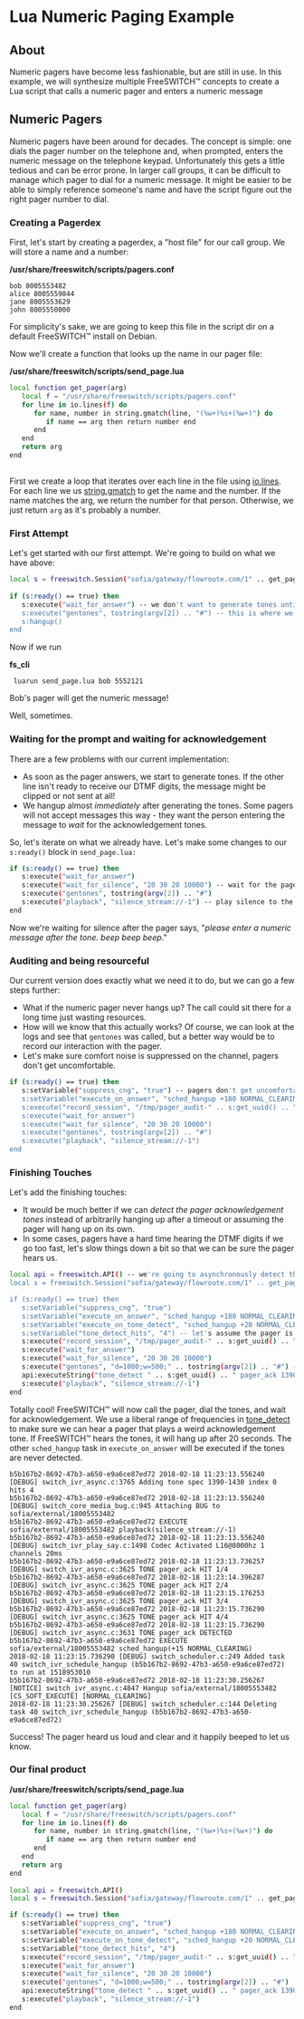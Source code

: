 
# Lua Numeric Paging Example 

 

## About

Numeric pagers have become less fashionable, but are still in use. In this example, we will synthesize multiple FreeSWITCH™ concepts to create a Lua script that calls a numeric pager and enters a numeric message

## Numeric Pagers

Numeric pagers have been around for decades. The concept is simple: one dials the pager number on the telephone and, when prompted, enters the numeric message on the telephone keypad. Unfortunately this gets a little tedious and can be error prone. In larger call groups, it can be difficult to manage which pager to dial for a numeric message. It might be easier to be able to simply reference someone's name and have the script figure out the right pager number to dial.

### Creating a Pagerdex

First, let's start by creating a pagerdex, a "host file" for our call group. We will store a name and a number:

**/usr/share/freeswitch/scripts/pagers.conf**

```text
bob 8005553482
alice 8005559844
jane 8005553629
john 8005550000
```

For simplicity's sake, we are going to keep this file in the script dir on a default FreeSWITCH™ install on Debian.

Now we'll create a function that looks up the name in our pager file:

**/usr/share/freeswitch/scripts/send\_page.lua**

```bash
local function get_pager(arg)
   local f = "/usr/share/freeswitch/scripts/pagers.conf"
   for line in io.lines(f) do
      for name, number in string.gmatch(line, "(%w+)%s+(%w+)") do
         if name == arg then return number end
      end
   end
   return arg
end
 
```

First we create a loop that iterates over each line in the file using [io.lines](http://www.lua.org/manual/5.2/manual.html#pdf-io.lines). For each line we us [string.gmatch](http://www.lua.org/manual/5.2/manual.html#pdf-string.gmatch) to get the name and the number. If the name matches the arg, we return the number for that person. Otherwise, we just return `arg` as it's probably a number.

### First Attempt

Let's get started with our first attempt. We're going to build on what we have above:

```bash
local s = freeswitch.Session("sofia/gateway/flowroute.com/1" .. get_pager(argv[1])) -- the first argument will be either a name or a pager number
 
if (s:ready() == true) then
   s:execute("wait_for_answer") -- we don't want to generate tones until the far end picks up
   s:execute("gentones", tostring(argv[2]) .. "#") -- this is where we play the tones to the pager, numeric message end with #
   s:hangup()
end
```

Now if we run 

**fs\_cli**

```text
 luarun send_page.lua bob 5552121
```

Bob's pager will get the numeric message!

Well, sometimes. 

### Waiting for the prompt and waiting for acknowledgement

There are a few problems with our current implementation:

* As soon as the pager answers, we start to generate tones. If the other line isn't ready to receive our DTMF digits, the message might be clipped or not sent at all!
* We hangup almost _immediately_ after generating the tones. Some pagers will not accept messages this way - they want the person entering the message to _wait_ for the acknowledgement tones.

So, let's iterate on what we already have. Let's make some changes to our `s:ready()` block in `send_page.lua:`

```bash
if (s:ready() == true) then
   s:execute("wait_for_answer")
   s:execute("wait_for_silence", "20 30 20 10000") -- wait for the pager to shutup before we start sending tones
   s:execute("gentones", tostring(argv[2]) .. "#")
   s:execute("playback", "silence_stream://-1") -- play silence to the pager until it hangs up on its own
end
```

Now we're waiting for silence after the pager says, "_please enter a numeric message after the tone. beep beep beep_."

### Auditing and being resourceful

Our current version does exactly what we need it to do, but we can go a few steps further:

* What if the numeric pager never hangs up? The call could sit there for a long time just wasting resources.
* How will we know that this actually works? Of course, we can look at the logs and see that `gentones` was called, but a better way would be to record our interaction with the pager.
* Let's make sure comfort noise is suppressed on the channel, pagers don't get uncomfortable.

```bash
if (s:ready() == true) then
   s:setVariable("suppress_cng", "true") -- pagers don't get uncomfortable
   s:setVariable("execute_on_answer", "sched_hangup +180 NORMAL_CLEARING") -- hang up automatically after 3 minutes
   s:execute("record_session", "/tmp/pager_audit-" .. s:get_uuid() .. ".wav") -- record the session for auditing purposes
   s:execute("wait_for_answer")
   s:execute("wait_for_silence", "20 30 20 10000")
   s:execute("gentones", tostring(argv[2]) .. "#")
   s:execute("playback", "silence_stream://-1")
end
```

### Finishing Touches

Let's add the finishing touches:

* It would be much better if we can _detect the pager acknowledgement tones_ instead of arbitrarily hanging up after a timeout or assuming the pager will hang up on its own.
* In some cases, pagers have a hard time hearing the DTMF digits if we go too fast, let's slow things down a bit so that we can be sure the pager hears us.

```bash
local api = freeswitch.API() -- we're going to asynchronously detect the tone so we can keep the line alive while playing silence
local s = freeswitch.Session("sofia/gateway/flowroute.com/1" .. get_pager(argv[1]))

if (s:ready() == true) then
   s:setVariable("suppress_cng", "true")
   s:setVariable("execute_on_answer", "sched_hangup +180 NORMAL_CLEARING")
   s:setVariable("execute_on_tone_detect", "sched_hangup +20 NORMAL_CLEARING") -- this will be called when FreeSWITCH detects our pager_ack tone
   s:setVariable("tone_detect_hits", "4") -- let's assume the pager is going to play the acknowledgement tone at least 4 tiems
   s:execute("record_session", "/tmp/pager_audit-" .. s:get_uuid() .. ".wav")
   s:execute("wait_for_answer")
   s:execute("wait_for_silence", "20 30 20 10000")
   s:execute("gentones", "d=1000;w=500;" .. tostring(argv[2]) .. "#") -- d=1000 sets the length of the digit to 1000ms and w=500 waits 500ms between each digit
   api:executeString("tone_detect " .. s:get_uuid() .. " pager_ack 1390-1430 r +60000") -- begin tone detection and move along to playing silence
   s:execute("playback", "silence_stream://-1")
end
```

Totally cool! FreeSWITCH™ will now call the pager, dial the tones, and wait for acknowledgement. We use a liberal range of frequencies in [tone\_detect](../../../Modules/mod-dptools/6586957.mdx#about) to make sure we can hear a pager that plays a weird acknowledgement tone. If FreeSWITCH™ hears the tones, it will hang up after 20 seconds. The other `sched_hangup` task in `execute_on_answer` will be executed if the tones are never detected.

```text
b5b167b2-8692-47b3-a650-e9a6ce87ed72 2018-02-18 11:23:13.556240 [DEBUG] switch_ivr_async.c:3765 Adding tone spec 1390-1430 index 0 hits 4
b5b167b2-8692-47b3-a650-e9a6ce87ed72 2018-02-18 11:23:13.556240 [DEBUG] switch_core_media_bug.c:945 Attaching BUG to sofia/external/18005553482
b5b167b2-8692-47b3-a650-e9a6ce87ed72 EXECUTE sofia/external/18005553482 playback(silence_stream://-1)
b5b167b2-8692-47b3-a650-e9a6ce87ed72 2018-02-18 11:23:13.556240 [DEBUG] switch_ivr_play_say.c:1498 Codec Activated L16@8000hz 1 channels 20ms
b5b167b2-8692-47b3-a650-e9a6ce87ed72 2018-02-18 11:23:13.736257 [DEBUG] switch_ivr_async.c:3625 TONE pager_ack HIT 1/4
b5b167b2-8692-47b3-a650-e9a6ce87ed72 2018-02-18 11:23:14.396287 [DEBUG] switch_ivr_async.c:3625 TONE pager_ack HIT 2/4
b5b167b2-8692-47b3-a650-e9a6ce87ed72 2018-02-18 11:23:15.176253 [DEBUG] switch_ivr_async.c:3625 TONE pager_ack HIT 3/4
b5b167b2-8692-47b3-a650-e9a6ce87ed72 2018-02-18 11:23:15.736290 [DEBUG] switch_ivr_async.c:3625 TONE pager_ack HIT 4/4
b5b167b2-8692-47b3-a650-e9a6ce87ed72 2018-02-18 11:23:15.736290 [DEBUG] switch_ivr_async.c:3631 TONE pager_ack DETECTED
b5b167b2-8692-47b3-a650-e9a6ce87ed72 EXECUTE sofia/external/18005553482 sched_hangup(+15 NORMAL_CLEARING)
2018-02-18 11:23:15.736290 [DEBUG] switch_scheduler.c:249 Added task 40 switch_ivr_schedule_hangup (b5b167b2-8692-47b3-a650-e9a6ce87ed72) to run at 1518953010
b5b167b2-8692-47b3-a650-e9a6ce87ed72 2018-02-18 11:23:30.256267 [NOTICE] switch_ivr_async.c:4847 Hangup sofia/external/18005553482 [CS_SOFT_EXECUTE] [NORMAL_CLEARING]
2018-02-18 11:23:30.256267 [DEBUG] switch_scheduler.c:144 Deleting task 40 switch_ivr_schedule_hangup (b5b167b2-8692-47b3-a650-e9a6ce87ed72)
```

Success! The pager heard us loud and clear and it happily beeped to let us know.

### Our final product

**/usr/share/freeswitch/scripts/send\_page.lua**

```bash
local function get_pager(arg)
   local f = "/usr/share/freeswitch/scripts/pagers.conf"
   for line in io.lines(f) do
      for name, number in string.gmatch(line, "(%w+)%s+(%w+)") do
         if name == arg then return number end
      end
   end
   return arg
end
 
local api = freeswitch.API()
local s = freeswitch.Session("sofia/gateway/flowroute.com/1" .. get_pager(argv[1]))

if (s:ready() == true) then
   s:setVariable("suppress_cng", "true")
   s:setVariable("execute_on_answer", "sched_hangup +180 NORMAL_CLEARING")
   s:setVariable("execute_on_tone_detect", "sched_hangup +20 NORMAL_CLEARING")
   s:setVariable("tone_detect_hits", "4")
   s:execute("record_session", "/tmp/pager_audit-" .. s:get_uuid() .. ".wav")
   s:execute("wait_for_answer")
   s:execute("wait_for_silence", "20 30 20 10000")
   s:execute("gentones", "d=1000;w=500;" .. tostring(argv[2]) .. "#")
   api:executeString("tone_detect " .. s:get_uuid() .. " pager_ack 1390-1430 r +60000")
   s:execute("playback", "silence_stream://-1")
end
```


